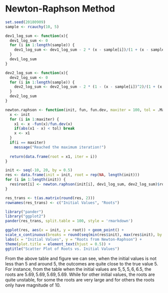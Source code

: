 # Newton-Raphson Method

```r
set.seed(20180909)
sample <- rcauchy(10, 5)

dev1_log_sum <- function(x){
  dev1_log_sum <- 0
  for (i in 1:length(sample)) {
    dev1_log_sum <- dev1_log_sum - 2 * (x - sample[i])/(1 + (x - sample[i])^2)
  }
  dev1_log_sum
}

dev2_log_sum <- function(x){
  dev2_log_sum <- 0
  for (i in 1:length(sample)) {
    dev2_log_sum <- dev2_log_sum - 2 * (1 - (x - sample[i])^2)/(1 + (x - sample[i])^2)^2
  }
  dev2_log_sum
}

newton.raphson <- function(init, fun, fun.dev, maxiter = 100, tol = .Machine$double.eps^0.2){
  x <- init
  for (i in 1:maxiter) {
    x1 <- x -fun(x)/fun.dev(x)
    if(abs(x1 - x) < tol) break
    x <- x1
  }
  if(i == maxiter)
    message("Reached the maximum iteration!")
  
  return(data.frame(root = x1, iter = i))
}

init <- seq(-10, 20, by = 0.5)
res <- data.frame(init = init, root = rep(NA, length(init)))
for (i in 1:length(init)) {
  res$root[i] <- newton.raphson(init[i], dev1_log_sum, dev2_log_sum)$root
}

res_trans <- t(as.matrix(round(res, 2)))
rownames(res_trans) <- c("Initial Values", "Roots")

library("pander")
library("ggplot2")
pander(res_trans, split.table = 100, style = 'rmarkdown')

ggplot(res, aes(x = init, y = root)) + geom_point() + 
scale_x_continuous(breaks = round(seq(min(res$init), max(res$init), by = 1),1)) +
labs(x = "Initial Values", y = "Roots from Newton-Raphson") + 
theme(plot.title = element_text(hjust = 0.5)) + 
ggtitle("Scatter Plot of Roots vs. Initial Values")
```
From the above table and figure we can see, when the initial values is not less than $5$ and around $5$, the outcomes are quite close to the true value $5$. For instance, from the table when the initial values are $5, 5,5, 6, 6.5$, the roots are $5.69, 5.69, 5.69, 5.69$. While for other initial values, the roots are quite unstable, for some the roots are very large and for others the roots only have magnitude of $10$.
